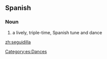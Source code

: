 ==Spanish==

===Noun===
{{es-noun|f}}

# a lively, triple-time, Spanish tune and dance

[[Category:es:Dances]]

[[zh:seguidilla]]